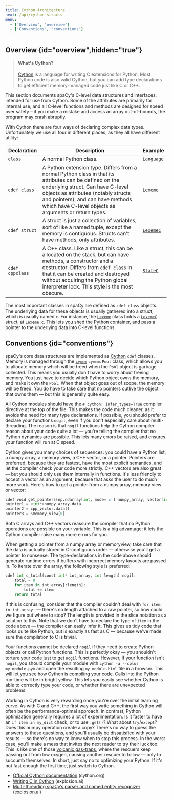 ```yaml
---
title: Cython Architecture
next: /api/cython-structs
menu:
  - ['Overview', 'overview']
  - ['Conventions', 'conventions']
---
```


## Overview {id="overview",hidden="true"}

> #### What's Cython?
>
> [Cython](http://cython.org/) is a language for writing C extensions for
> Python. Most Python code is also valid Cython, but you can add type
> declarations to get efficient memory-managed code just like C or C++.

This section documents spaCy's C-level data structures and interfaces, intended
for use from Cython. Some of the attributes are primarily for internal use, and
all C-level functions and methods are designed for speed over safety – if you
make a mistake and access an array out-of-bounds, the program may crash
abruptly.

With Cython there are four ways of declaring complex data types. Unfortunately
we use all four in different places, as they all have different utility:

| Declaration     | Description                                                                                                                                                                                                                                                                      | Example                                                                |
| --------------- | -------------------------------------------------------------------------------------------------------------------------------------------------------------------------------------------------------------------------------------------------------------------------------- | ---------------------------------------------------------------------- |
| `class`         | A normal Python class.                                                                                                                                                                                                                                                           | [`Language`](/api/language)                                            |
| `cdef class`    | A Python extension type. Differs from a normal Python class in that its attributes can be defined on the underlying struct. Can have C-level objects as attributes (notably structs and pointers), and can have methods which have C-level objects as arguments or return types. | [`Lexeme`](/api/cython-classes#lexeme)                                 |
| `cdef struct`   | A struct is just a collection of variables, sort of like a named tuple, except the memory is contiguous. Structs can't have methods, only attributes.                                                                                                                            | [`LexemeC`](/api/cython-structs#lexemec)                               |
| `cdef cppclass` | A C++ class. Like a struct, this can be allocated on the stack, but can have methods, a constructor and a destructor. Differs from `cdef class` in that it can be created and destroyed without acquiring the Python global interpreter lock. This style is the most obscure.    | [`StateC`](%%GITHUB_SPACY/spacy/pipeline/_parser_internals/_state.pxd) |

The most important classes in spaCy are defined as `cdef class` objects. The
underlying data for these objects is usually gathered into a struct, which is
usually named `c`. For instance, the [`Lexeme`](/api/cython-classes#lexeme)
class holds a [`LexemeC`](/api/cython-structs#lexemec) struct, at `Lexeme.c`.
This lets you shed the Python container, and pass a pointer to the underlying
data into C-level functions.

## Conventions {id="conventions"}

spaCy's core data structures are implemented as [Cython](http://cython.org/)
`cdef` classes. Memory is managed through the
[`cymem`](https://github.com/explosion/cymem) `cymem.Pool` class, which allows
you to allocate memory which will be freed when the `Pool` object is garbage
collected. This means you usually don't have to worry about freeing memory. You
just have to decide which Python object owns the memory, and make it own the
`Pool`. When that object goes out of scope, the memory will be freed. You do
have to take care that no pointers outlive the object that owns them — but this
is generally quite easy.

All Cython modules should have the `# cython: infer_types=True` compiler
directive at the top of the file. This makes the code much cleaner, as it avoids
the need for many type declarations. If possible, you should prefer to declare
your functions `nogil`, even if you don't especially care about multi-threading.
The reason is that `nogil` functions help the Cython compiler reason about your
code quite a lot — you're telling the compiler that no Python dynamics are
possible. This lets many errors be raised, and ensures your function will run at
C speed.

Cython gives you many choices of sequences: you could have a Python list, a
numpy array, a memory view, a C++ vector, or a pointer. Pointers are preferred,
because they are fastest, have the most explicit semantics, and let the compiler
check your code more strictly. C++ vectors are also great — but you should only
use them internally in functions. It's less friendly to accept a vector as an
argument, because that asks the user to do much more work. Here's how to get a
pointer from a numpy array, memory view or vector:

```python
cdef void get_pointers(np.ndarray[int, mode='c'] numpy_array, vector[int] cpp_vector, int[::1] memory_view) nogil:
pointer1 = <int*>numpy_array.data
pointer2 = cpp_vector.data()
pointer3 = &memory_view[0]
```

Both C arrays and C++ vectors reassure the compiler that no Python operations
are possible on your variable. This is a big advantage: it lets the Cython
compiler raise many more errors for you.

When getting a pointer from a numpy array or memoryview, take care that the data
is actually stored in C-contiguous order — otherwise you'll get a pointer to
nonsense. The type-declarations in the code above should generate runtime errors
if buffers with incorrect memory layouts are passed in. To iterate over the
array, the following style is preferred:

```python
cdef int c_total(const int* int_array, int length) nogil:
    total = 0
    for item in int_array[:length]:
        total += item
    return total
```

If this is confusing, consider that the compiler couldn't deal with
`for item in int_array:` — there's no length attached to a raw pointer, so how
could we figure out where to stop? The length is provided in the slice notation
as a solution to this. Note that we don't have to declare the type of `item` in
the code above — the compiler can easily infer it. This gives us tidy code that
looks quite like Python, but is exactly as fast as C — because we've made sure
the compilation to C is trivial.

Your functions cannot be declared `nogil` if they need to create Python objects
or call Python functions. This is perfectly okay — you shouldn't torture your
code just to get `nogil` functions. However, if your function isn't `nogil`, you
should compile your module with `cython -a --cplus my_module.pyx` and open the
resulting `my_module.html` file in a browser. This will let you see how Cython
is compiling your code. Calls into the Python run-time will be in bright yellow.
This lets you easily see whether Cython is able to correctly type your code, or
whether there are unexpected problems.

Working in Cython is very rewarding once you're over the initial learning curve.
As with C and C++, the first way you write something in Cython will often be the
performance-optimal approach. In contrast, Python optimization generally
requires a lot of experimentation. Is it faster to have an `if item in my_dict`
check, or to use `.get()`? What about `try`/`except`? Does this numpy operation
create a copy? There's no way to guess the answers to these questions, and
you'll usually be dissatisfied with your results — so there's no way to know
when to stop this process. In the worst case, you'll make a mess that invites
the next reader to try their luck too. This is like one of those
[volcanic gas-traps](http://www.wemjournal.org/article/S1080-6032%2809%2970088-2/abstract),
where the rescuers keep passing out from low oxygen, causing another rescuer to
follow — only to succumb themselves. In short, just say no to optimizing your
Python. If it's not fast enough the first time, just switch to Cython.

<Infobox title="Resources" emoji="📖">

- [Official Cython documentation](http://docs.cython.org/en/latest/)
  (cython.org)
- [Writing C in Cython](https://explosion.ai/blog/writing-c-in-cython)
  (explosion.ai)
- [Multi-threading spaCy’s parser and named entity recognizer](https://explosion.ai/blog/multithreading-with-cython)
  (explosion.ai)

</Infobox>
